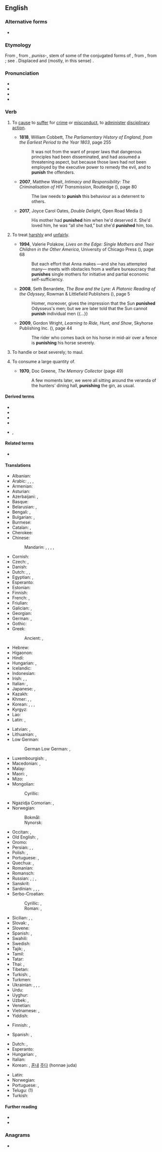 ==English==

===Alternative forms===
* {{alter|en|punishe||obsolete}}

===Etymology===
{{root|en|ine-pro|*kʷey-}}
From {{inh|en|enm|punischen}}, from {{der|en|xno|-}}, {{der|en|fro|-}} ''puniss-'', stem of some of the conjugated forms of {{m|fro|punir}}, from {{der|en|la|puniō|t=I inflict punishment upon}}, from {{m|la|poena||punishment, penalty}}; see {{m|en|pain}}. Displaced {{ncog|ang|wītnian}} and (mostly, in this sense) {{m|ang|wrecan}}.

===Pronunciation===
* {{IPA|en|/ˈpʌnɪʃ/}}
* {{hyph|en|pun|ish}}
* {{audio|en|en-us-punish.ogg|Audio (US)}}
* {{rhymes|en|ʌnɪʃ|s=2}}

===Verb===
{{en-verb}}

# {{lb|en|transitive}} To [[cause]] to [[suffer]] for [[crime]] or [[misconduct]], to [[administer]] [[disciplinary]] [[action]].
#* '''1818''', William Cobbett, ''The Parliamentary History of England, from the Earliest Period to the Year 1803'', page 255
#*: It was not from the want of proper laws that dangerous principles had been disseminated, and had assumed a threatening aspect, but because those laws had not been employed by the executive power to remedy the evil, and to '''punish''' the offenders.
#* '''2007''', Matthew Weait, ''Intimacy and Responsibility: The Criminalisation of HIV Transmission'', Routledge ({{ISBN|9781135308162}}), page 80
#*: The law needs to '''punish''' this behaviour as a deterrent to others.
#* '''2017''', Joyce Carol Oates, ''Double Delight'', Open Road Media ({{ISBN|9781504045155}})
#*: His mother had '''punished''' him when he'd deserved it. She'd loved him, he was “all she had,” but she'd '''punished''' him, too.
#: {{syn|en|castigate}}
#: {{ux|en|If a prince violates the law, then he must be '''punished''' like an ordinary person.}}
# {{lb|en|transitive|figuratively}} To treat [[harsh]]ly and [[unfair]]ly.
#* '''1994''', Valerie Polakow, ''Lives on the Edge: Single Mothers and Their Children in the Other America'', University of Chicago Press ({{ISBN|9780226219646}}), page 68
#*: But each effort that Anna makes —and she has attempted many— meets with obstacles from a welfare bureaucracy that '''punishes''' single mothers for initiative and partial economic self-sufficiency.
#* '''2008''', Seth Benardete, ''The Bow and the Lyre: A Platonic Reading of the Odyssey'', Rowman & Littlefield Publishers ({{ISBN|9780742565975}}), page 5
#*: Homer, moreover, gives the impression that the Sun '''punished''' Odysseus's men; but we are later told that the Sun cannot '''punish''' individual men {{...}}
#* '''2009''', Gordon Wright, ''Learning to Ride, Hunt, and Show'', Skyhorse Publishing Inc. ({{ISBN|9781602397262}}), page 44
#*: The rider who comes back on his horse in mid-air over a fence is '''punishing''' his horse severely.
#: {{syn|en|mistreat}}
# {{lb|en|transitive|colloquial}} To handle or beat severely; to maul.
# {{lb|en|transitive|colloquial}} To consume a large quantity of.
#* '''1970''', Doc Greene, ''The Memory Collector'' (page 49)
#*: A few moments later, we were all sitting around the veranda of the hunters' dining hall, '''punishing''' the gin, as usual.

====Derived terms====
* {{l|en|punishable}}
* {{l|en|punisher|pos=n}}
* {{l|en|punishing}}
* {{l|en|punishment|pos=n}}
* {{l|en|telish}}, {{l|en|telishment}}

====Related terms====
* {{l|en|pain}}

====Translations====
{{trans-top|to cause to suffer for crime or misconduct}}
* Albanian: {{t+|sq|ndëshkoj}}
* Arabic: {{t|ar|عَاقَبَ}}, {{t|ar|قَاصَصَ}}, {{t|ar|اِقْتَصَّ}}, {{t|ar|جَزَى}}
* Armenian: {{t+|hy|պատժել}}
* Asturian: {{t|ast|castigar}}
* Azerbaijani: {{t|az|cəzalandırmaq}}, {{t|az|cəzasını vermək}}
* Basque: {{t|eu|zigortu}}
* Belarusian: {{t|be|кара́ць|impf}}, {{t|be|пакара́ць|pf}}
* Bengali: {{t|bn|দণ্ড দেত্তয়া}}, {{t|bn|সাজা দেত্তয়া}}
* Bulgarian: {{t+|bg|нака́звам|impf}}, {{t|bg|нака́жа|pf}}
* Burmese: {{t+|my|အပြစ်ပေး}}
* Catalan: {{t+|ca|castigar}}, {{t+|ca|punir}}
* Cherokee: {{t|chr|ᎣᏍᏛᏗᏍᏗ|tr=osdvdisdi}}
* Chinese:
*: Mandarin: {{t+|cmn|懲罰}}, {{t+|cmn|惩罚|tr=chéngfá}}, {{t+|cmn|處罰}}, {{t+|cmn|处罚|tr=chǔfá}}, {{t+|cmn|制裁|tr=zhìcái}}
* Cornish: {{t|kw|kessydhya}}
* Czech: {{t+|cs|trestat|impf}}, {{t|cs|potrestat|pf}}
* Danish: {{t|da|straffe}}
* Dutch: {{t+|nl|straffen}}, {{t+|nl|afstraffen}}, {{t+|nl|bestraffen}}
* Egyptian: {{t-egy|ḫsf|h=x-s-U35-A24}}, {{t-egy|njk|h=n-i-k:G37}}
* Esperanto: {{t|eo|puni}}
* Estonian: {{t|et|karistama}}
* Finnish: {{t+|fi|rangaista}}
* French: {{t+|fr|punir}}, {{t+|fr|châtier}}
* Friulian: {{t|fur|cjastiâ}}
* Galician: {{t+|gl|castigar}}, {{t+|gl|punir}}
* Georgian: {{t|ka|დასჯა}}
* German: {{t+|de|bestrafen}}, {{t+|de|strafen}}
* Gothic: {{t|got|𐍅𐌻𐌹𐌶𐌾𐌰𐌽}}
* Greek: {{t+|el|τιμωρώ}}
*: Ancient: {{t|grc|τιμωρέω}}, {{t|grc|κολάζω}}
* Hebrew: {{t|he|הֶעֱנִישׁ|tr=he'enísh}}
* Higaonon: {{t|mba|silot}}
* Hindi: {{t|hi|सज़ा देना}}
* Hungarian: {{t+|hu|büntet}}, {{t+|hu|megbüntet}}
* Icelandic: {{t+|is|refsa}}
* Indonesian: {{t+|id|menghukum}}
* Irish: {{t|ga|cuir pionós ar}}, {{t|ga|pionósaigh}}, {{t|ga|aifir}}
* Italian: {{t+|it|punire}}, {{t+|it|castigare}}
* Japanese: {{t+|ja|罰する|tr=ばっする, bassuru}}, {{t+|ja|懲罰|tr=ちょうばつする, chōbatsu suru|alt=懲罰する}}
* Kazakh: {{t+|kk|жазалау}}
* Khmer: {{t|km|បញ្ចាល}}, {{t+|km|ផ្ដន្ទា}}, {{t+|km|ទរ}}
* Korean: {{t+|ko|벌주다}}, {{t+|ko|징벌하다}}, {{t+|ko|처벌하다}}, {{t|ko|응징하다}}
* Kyrgyz: {{t+|ky|жазалоо}}
* Lao: {{t|lo|ລົງໂທດ}}
* Latin: {{t+|la|multō}}, {{t|la|pūniō}}
{{trans-mid}}
* Latvian: {{t|lv|sodīt}}, {{t|lv|nosodīt}}
* Lithuanian: {{t|lt|bausti}}, {{t|lt|nubausti}}
* Low German:
*: German Low German: {{t|nds-de|strafen}}, {{t|nds-de|bestrafen}}
* Luxembourgish: {{t|lb|strofen}}, {{t|lb|bestrofen}}
* Macedonian: {{t|mk|казнува|impf}}, {{t|mk|казни|pf}}
* Malay: {{t|ms|menghukum}}
* Maori: {{t|mi|ngahi}}, {{t|mi|ngawhi}}
* Mizo: {{t|lus|hrem}}
* Mongolian:
*: Cyrillic: {{t+|mn|шийтгэх}}
* Ngazidja Comorian: {{t|zdj|âdhiɓu|alt=uâdhiɓu}}, {{t|zdj|hukumu|alt=uhukumu}}
* Norwegian:
*: Bokmål: {{t+|nb|straffe}}
*: Nynorsk: {{t|nn|straffa}}
* Occitan: {{t+|oc|castigar}}, {{t+|oc|punir}}
* Old English: {{t|ang|wrecan}}, {{t|ang|wītnian}}
* Oromo: {{t|om|adabuu}}
* Persian: {{t+|fa|ادب کردن|tr=adab kardan}}, {{t|fa|مجازات کردن|tr=mojâzât kardan}}, {{t+|fa|تنبیه کردن|tr=tanbih kardan}}
* Polish: {{t+|pl|karać|impf}}, {{t+|pl|ukarać|pf}}
* Portuguese: {{t+|pt|castigar}}, {{t+|pt|punir}}
* Quechua: {{t|qu|maqakuy}}, {{t|qu|wanay}}
* Romanian: {{t+|ro|pedepsi|alt=a pedepsi}}
* Romansch: {{t|rm|chastiar}}
* Russian: {{t+|ru|нака́зывать|impf}}, {{t+|ru|наказа́ть|pf}}; {{t+|ru|кара́ть|impf}}, {{t+|ru|покара́ть|pf}}
* Sanskrit: {{t|sa|चयते}}
* Sardinian: {{t|sc|casticare}}, {{t|sc|castigae}}, {{t|sc|castigai}}, {{t|sc|castigare}}
* Serbo-Croatian:
*: Cyrillic: {{t|sh|кажња́вати|impf}}, {{t|sh|ка̏знити|pf}}
*: Roman: {{t+|sh|kažnjávati|impf}}, {{t+|sh|kȁzniti|pf}}
* Sicilian: {{t+|scn|castigari}}, {{t+|scn|castijari}}, {{t+|scn|castiari}}
* Slovak: {{t|sk|trestať|impf}}, {{t|sk|potrestať|pf}}
* Slovene: {{t+|sl|kaznovati|impf}}
* Spanish: {{t+|es|castigar}}, {{t+|es|punir}}
* Swahili: {{t|sw|ku[[adhibu]]}}
* Swedish: {{t+|sv|straffa}}
* Tajik: {{t|tg|ҷазо додан}}, {{t|tg|сазо додан}}
* Tamil: {{t+|ta|தண்டி}}
* Tatar: {{t|tt|җәзаларга}}
* Thai: {{t+|th|ลงโทษ}}, {{t|th|ทำโทษ}}
* Tibetan: {{t|bo|ཉེས་པ་གཏོང}}
* Turkish: {{t+|tr|cezalandırmak}}, {{t+|tr|ceza vermek}}
* Turkmen: {{t|tk|jezalandyrmak}}
* Ukrainian: {{t|uk|кара́ти|impf}}, {{t|uk|покара́ти|pf}}, {{t|uk|нака́зувати|impf}}, {{t|uk|наказа́ти|pf}}
* Urdu: {{t|ur|سزا دینا|tr=sazā denā}}
* Uyghur: {{t+|ug|جازالىماق}}
* Uzbek: {{t+|uz|jazolamoq}}, {{t|uz|jazo bermoq}}
* Venetian: {{t|vec|castigar}}
* Vietnamese: {{t+|vi|phạt}}, {{t+|vi|trừng phạt}}
* Yiddish: {{t|yi|באַשטראָפֿן}}
{{trans-bottom}}

{{trans-top|to treat harshly and unfairly}}
* Finnish: {{t+|fi|rangaista}}, {{t+|fi|kurittaa}}
{{trans-mid}}
* Spanish: {{t+|es|castigar}}, {{t+|es|maltratar}}
{{trans-bottom}}

{{checktrans-top}}
* Dutch: {{t+check|nl|straffen}}, {{t+check|nl|afstraffen}}
* Esperanto: {{t-check|eo|puni}}
* Hungarian: {{t+check|hu|bántalmaz}}, {{t+|hu|helybenhagy}}
* Italian: {{t+check|it|punire}}
* Korean: {{t-check|ko|강타하다}}, [[혼내다|혼내]] [[주다]] (honnae juda)
{{trans-mid}}
* Latin: {{t-check|la|punire}}
* Norwegian: {{t+check|no|skade}}
* Portuguese: {{t+check|pt|castigar}}, {{t+|pt|punir}}
* Telugu: {{t+check|te|శిక్షించు}} (1)
* Turkish: {{t+check|tr|cezalandırmak}}
{{trans-bottom}}

====Further reading====
* {{R:Webster 1913}}
* {{R:Century 1911}}

===Anagrams===
* {{anagrams|en|a=hinpsu|push in|push-in|pushin'|unship}}